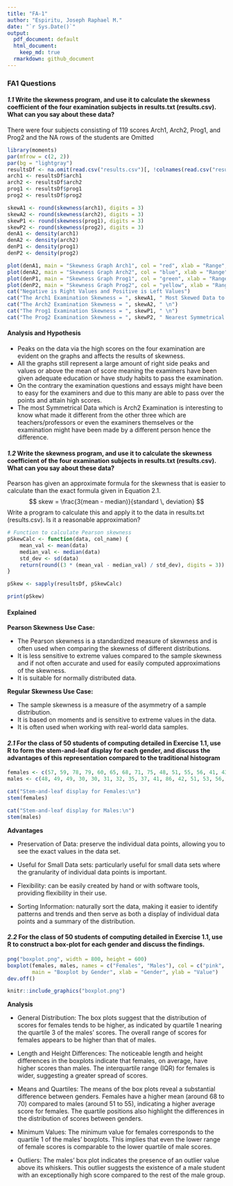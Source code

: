 ---
title: "FA-1"
author: "Espiritu, Joseph Raphael M."
date: "`r Sys.Date()`"
output:
  pdf_document: default
  html_document:
    keep_md: true
  rmarkdown: github_document
---

### **FA1 Questions**

#### ***1.1*** Write the skewness program, and use it to calculate the skewness coefficient of the four examination subjects in results.txt (results.csv). What can you say about these data?

There were four subjects consisting of 119 scores Arch1, Arch2, Prog1, and Prog2 and the NA rows of the students are Omitted

```{r echo = FALSE}
library(moments)
par(mfrow = c(2, 2))
par(bg = "lightgray")
resultsDf <- na.omit(read.csv("results.csv")[, !colnames(read.csv("results.csv")) %in% "gender"])
arch1 <- resultsDf$arch1
arch2 <- resultsDf$arch2
prog1 <- resultsDf$prog1
prog2 <- resultsDf$prog2

skewA1 <- round(skewness(arch1), digits = 3)
skewA2 <- round(skewness(arch2), digits = 3)
skewP1 <- round(skewness(prog1), digits = 3)
skewP2 <- round(skewness(prog2), digits = 3)
denA1 <- density(arch1)
denA2 <- density(arch2)
denP1 <- density(prog1)
denP2 <- density(prog2)

plot(denA1, main = "Skewness Graph Arch1", col = "red", xlab = "Range", ylab = "Frequency")
plot(denA2, main = "Skewness Graph Arch2", col = "blue", xlab = "Range", ylab = "Frequency")
plot(denP1, main = "Skewness Graph Prog1", col = "green", xlab = "Range", ylab = "Frequency")
plot(denP2, main = "Skewness Graph Prog2", col = "yellow", xlab = "Range", ylab = "Frequency")
cat("Negative is Right Values and Positive is Left Values")
cat("The Arch1 Examination Skewness = ", skewA1, " Most Skewed Data to the Right \n")
cat("The Arch2 Examination Skewness = ", skewA2, " \n")
cat("The Prog1 Examination Skewness = ", skewP1, " \n")
cat("The Prog2 Examination Skewness = ", skewP2, " Nearest Symmetrical Data \n")
```

#### **Analysis and Hypothesis**

-   Peaks on the data via the high scores on the four examination are evident on the graphs and affects the results of skewness.
-   All the graphs still represent a large amount of right side peaks and values or above the mean of score meaning the examiners have been given adequate education or have study habits to pass the examination.
-   On the contrary the examination questions and essays might have been to easy for the examiners and due to this many are able to pass over the points and attain high scores.
-   The most Symmetrical Data which is Arch2 Examination is interesting to know what made it different from the other three which are teachers/professors or even the examiners themselves or the examination might have been made by a different person hence the difference.

#### ***1.2*** Write the skewness program, and use it to calculate the skewness coefficient of the four examination subjects in results.txt (results.csv). What can you say about these data?

Pearson has given an approximate formula for the skewness that is easier to calculate than the exact formula given in Equation 2.1. $$
skew = \frac{3(mean - median)}{standard \, deviation} 
$$ Write a program to calculate this and apply it to the data in results.txt (results.csv). Is it a reasonable approximation?

```{r echo = FALSE}
# Function to calculate Pearson skewness
pSkewCalc <- function(data, col_name) {
    mean_val <- mean(data)
    median_val <- median(data)
    std_dev <- sd(data)
    return(round((3 * (mean_val - median_val) / std_dev), digits = 3))
}

pSkew <- sapply(resultsDf, pSkewCalc)

print(pSkew)
```

#### **Explained**

**Pearson Skewness Use Case:**

-   The Pearson skewness is a standardized measure of skewness and is often used when comparing the skewness of different distributions.
-   It is less sensitive to extreme values compared to the sample skewness and if not often accurate and used for easily computed approximations of the skewness.
-   It is suitable for normally distributed data.

**Regular Skewness Use Case:**

-   The sample skewness is a measure of the asymmetry of a sample distribution.
-   It is based on moments and is sensitive to extreme values in the data.
-   It is often used when working with real-world data samples.

#### ***2.1*** For the class of 50 students of computing detailed in Exercise 1.1, use R to form the stem-and-leaf display for each gender, and discuss the advantages of this representation compared to the traditional histogram

```{r echo = FALSE}
females <- c(57, 59, 78, 79, 60, 65, 68, 71, 75, 48, 51, 55, 56, 41, 43, 44, 75, 78, 80, 81, 83, 83, 85)
males <- c(48, 49, 49, 30, 30, 31, 32, 35, 37, 41, 86, 42, 51, 53, 56, 42, 44, 50, 51, 65, 67, 51, 56, 58, 64, 64, 75)

cat("Stem-and-leaf display for Females:\n")
stem(females)

cat("Stem-and-leaf display for Males:\n")
stem(males)
```

**Advantages**

-   Preservation of Data: preserve the individual data points, allowing you to see the exact values in the data set.

-   Useful for Small Data sets: particularly useful for small data sets where the granularity of individual data points is important.

-   Flexibility: can be easily created by hand or with software tools, providing flexibility in their use.

-   Sorting Information: naturally sort the data, making it easier to identify patterns and trends and then serve as both a display of individual data points and a summary of the distribution.

#### ***2.2*** For the class of 50 students of computing detailed in Exercise 1.1, use R to construct a box-plot for each gender and discuss the findings.

```{r echo = FALSE}
png("boxplot.png", width = 800, height = 600)
boxplot(females, males, names = c("Females", "Males"), col = c("pink", "blue"), 
        main = "Boxplot by Gender", xlab = "Gender", ylab = "Value")
dev.off()
```

```{r echo = FALSE, out.width="80%"}
knitr::include_graphics("boxplot.png")
```

**Analysis**

-   General Distribution: The box plots suggest that the distribution of scores for females tends to be higher, as indicated by quartile 1 nearing the quartile 3 of the males' scores. The overall range of scores for females appears to be higher than that of males.

-   Length and Height Differences: The noticeable length and height differences in the boxplots indicate that females, on average, have higher scores than males. The interquartile range (IQR) for females is wider, suggesting a greater spread of scores.

-   Means and Quartiles: The means of the box plots reveal a substantial difference between genders. Females have a higher mean (around 68 to 70) compared to males (around 51 to 55), indicating a higher average score for females. The quartile positions also highlight the differences in the distribution of scores between genders.

-   Minimum Values: The minimum value for females corresponds to the quartile 1 of the males' boxplots. This implies that even the lower range of female scores is comparable to the lower quartile of male scores.

-   Outliers: The males' box plot indicates the presence of an outlier value above its whiskers. This outlier suggests the existence of a male student with an exceptionally high score compared to the rest of the male group.
